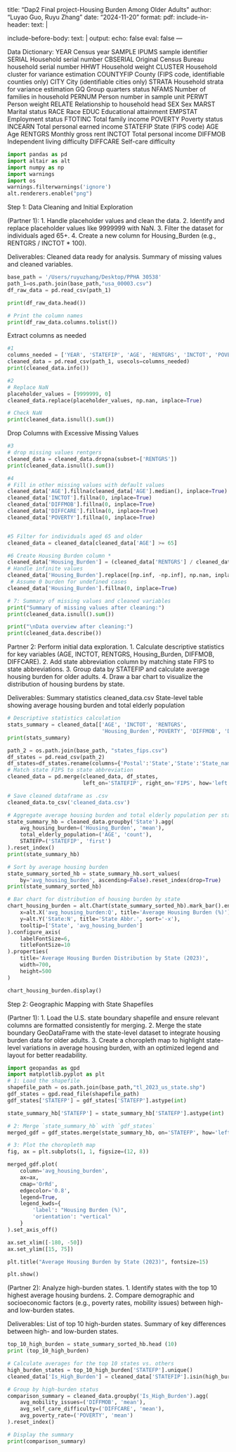 title: "Dap2 Final project-Housing Burden Among Older Adults"
author: "Luyao Guo, Ruyu Zhang"
date: "2024-11-20"
format: 
  pdf:
    include-in-header: 
       text: |
         \usepackage{fvextra}
         \DefineVerbatimEnvironment{Highlighting}{Verbatim}{breaklines,commandchars=\\\{\}}
include-before-body:
  text: |
    \RecustomVerbatimEnvironment{verbatim}{Verbatim}{
      showspaces = false,
      showtabs = false,
      breaksymbolleft={},
      breaklines
    }
output:
  echo: false
  eval: false
---

Data Dictionary:
YEAR  Census year 
SAMPLE	IPUMS sample identifier
SERIAL	Household serial number 
CBSERIAL	Original Census Bureau household serial number
HHWT	Household weight
CLUSTER	Household cluster for variance estimation
COUNTYFIP	County (FIPS code, identifiable counties only)
CITY	City (identifiable cities only)
STRATA	Household strata for variance estimation
GQ	Group quarters status
NFAMS	Number of families in household
PERNUM	Person number in sample unit 
PERWT	  Person weight
RELATE	Relationship to household head
SEX	  Sex
MARST	Marital status
RACE	Race
EDUC	Educational attainment
EMPSTAT	Employment status
FTOTINC	Total family income
POVERTY	Poverty status
INCEARN	Total personal earned income
STATEFIP	State (FIPS code)
AGE	    Age
RENTGRS	Monthly gross rent
INCTOT	Total personal income
DIFFMOB	Independent living difficulty
DIFFCARE	Self-care difficulty

```python
import pandas as pd
import altair as alt
import numpy as np
import warnings
import os
warnings.filterwarnings('ignore')
alt.renderers.enable("png")
```

Step 1: Data Cleaning and Initial Exploration

(Partner 1): 
1. Handle placeholder values and clean the data.
2. Identify and replace placeholder values like 9999999 with NaN.
3. Filter the dataset for individuals aged 65+.
4. Create a new column for Housing_Burden (e.g., RENTGRS / INCTOT * 100).

Deliverables:
Cleaned data ready for analysis.
Summary of missing values and cleaned variables.

```python
base_path = '/Users/ruyuzhang/Desktop/PPHA 30538'
path_1=os.path.join(base_path,"usa_00003.csv")
df_raw_data = pd.read_csv(path_1)
```

```python
print(df_raw_data.head())

# Print the column names
print(df_raw_data.columns.tolist())
```

Extract columns as needed

```python
#1
columns_needed = ['YEAR', 'STATEFIP', 'AGE', 'RENTGRS', 'INCTOT', 'POVERTY','DIFFMOB', 'DIFFCARE']
cleaned_data = pd.read_csv(path_1, usecols=columns_needed)
print(cleaned_data.info())
```

```python
#2
# Replace NaN
placeholder_values = [9999999, 0]
cleaned_data.replace(placeholder_values, np.nan, inplace=True)

# Check NaN
print(cleaned_data.isnull().sum())

```


 Drop Columns with Excessive Missing Values

```python
#3
# drop missing values rentgers
cleaned_data = cleaned_data.dropna(subset=['RENTGRS'])
print(cleaned_data.isnull().sum())

#4
# Fill in other missing values with default values
cleaned_data['AGE'].fillna(cleaned_data['AGE'].median(), inplace=True)
cleaned_data['INCTOT'].fillna(0, inplace=True)
cleaned_data['DIFFMOB'].fillna(0, inplace=True)
cleaned_data['DIFFCARE'].fillna(0, inplace=True)
cleaned_data['POVERTY'].fillna(0, inplace=True)


#5 Filter for individuals aged 65 and older
cleaned_data = cleaned_data[cleaned_data['AGE'] >= 65]

#6 Create Housing Burden column *
cleaned_data['Housing_Burden'] = (cleaned_data['RENTGRS'] / cleaned_data['INCTOT']) * 100
# Handle infinite values
cleaned_data['Housing_Burden'].replace([np.inf, -np.inf], np.nan, inplace=True)  
 # Assume 0 burden for undefined cases
cleaned_data['Housing_Burden'].fillna(0, inplace=True) 

# 7: Summary of missing values and cleaned variables
print("Summary of missing values after cleaning:")
print(cleaned_data.isnull().sum())

print("\nData overview after cleaning:")
print(cleaned_data.describe())
```

Partner 2: Perform initial data exploration.
1. Calculate descriptive statistics for key variables (AGE, INCTOT, RENTGRS, Housing_Burden, DIFFMOB, DIFFCARE).
2. Add state abbreviation column by matching state FIPS to state abbreviations.
3. Group data by STATEFIP and calculate average housing burden for older adults.
4. Draw a bar chart to visualize the distribution of housing burdens by state.

Deliverables:
Summary statistics 
cleaned_data.csv
State-level table showing average housing burden and total elderly population

```python
# Descriptive statistics calculation
stats_summary = cleaned_data[['AGE', 'INCTOT', 'RENTGRS',
                              'Housing_Burden','POVERTY', 'DIFFMOB', 'DIFFCARE']].describe().round(2)
print(stats_summary)
```

```python
path_2 = os.path.join(base_path, "states_fips.csv")
df_states = pd.read_csv(path_2)
df_states=df_states.rename(columns={'Postal':'State','State':'State_name'})
# Match state FIPS to state abbreviation
cleaned_data = pd.merge(cleaned_data, df_states,
                        left_on='STATEFIP', right_on='FIPS', how='left')
```

```python
# Save cleaned dataframe as .csv
cleaned_data.to_csv('cleaned_data.csv')

```

```python
# Aggregate average housing burden and total elderly population per state
state_summary_hb = cleaned_data.groupby('State').agg(
    avg_housing_burden=('Housing_Burden', 'mean'),
    total_elderly_population=('AGE', 'count'),
    STATEFP=('STATEFIP', 'first') 
).reset_index()
print(state_summary_hb)
```

```python
# Sort by average housing burden
state_summary_sorted_hb = state_summary_hb.sort_values(
    by='avg_housing_burden', ascending=False).reset_index(drop=True)
print(state_summary_sorted_hb)

# Bar chart for distribution of housing burden by state
chart_housing_burden = alt.Chart(state_summary_sorted_hb).mark_bar().encode(
    x=alt.X('avg_housing_burden:Q', title='Average Housing Burden (%)'),
    y=alt.Y('State:N', title='State Abbr.', sort='-x'),
    tooltip=['State', 'avg_housing_burden']
).configure_axis(
    labelFontSize=6,
    titleFontSize=10
).properties(
    title='Average Housing Burden Distribution by State (2023)',
    width=700,
    height=500
)

chart_housing_burden.display()
```

Step 2: Geographic Mapping with State Shapefiles

(Partner 1):
1. Load the U.S. state boundary shapefile and ensure relevant columns are formatted 
consistently for merging.
2. Merge the state boundary GeoDataFrame with the state-level dataset to integrate 
housing burden data for older adults.
3. Create a choropleth map to highlight state-level variations in average housing burden, 
with an optimized legend and layout for better readability.

```python
import geopandas as gpd
import matplotlib.pyplot as plt
# 1: Load the shapefile
shapefile_path = os.path.join(base_path,"tl_2023_us_state.shp")
gdf_states = gpd.read_file(shapefile_path)
gdf_states['STATEFP'] = gdf_states['STATEFP'].astype(int)

state_summary_hb['STATEFP'] = state_summary_hb['STATEFP'].astype(int)
```

```python
# 2: Merge `state_summary_hb` with `gdf_states`
merged_gdf = gdf_states.merge(state_summary_hb, on='STATEFP', how='left')
```

```python
# 3: Plot the choropleth map
fig, ax = plt.subplots(1, 1, figsize=(12, 8))

merged_gdf.plot(
    column='avg_housing_burden',
    ax=ax,
    cmap='OrRd',
    edgecolor='0.8',
    legend=True,
    legend_kwds={
        'label': "Housing Burden (%)",  
        'orientation': "vertical"      
    }
).set_axis_off()

ax.set_xlim([-180, -50])
ax.set_ylim([15, 75])

plt.title("Average Housing Burden by State (2023)", fontsize=15)

plt.show()
```


(Partner 2): Analyze high-burden states.
1. Identify states with the top 10 highest average housing burdens.
2. Compare demographic and socioeconomic factors (e.g., poverty rates, mobility issues) between high- and low-burden states.

Deliverables:
List of top 10 high-burden states.
Summary of key differences between high- and low-burden states.

```python
top_10_high_burden = state_summary_sorted_hb.head (10)
print (top_10_high_burden)
```

```python
# Calculate averages for the top 10 states vs. others
high_burden_states = top_10_high_burden['STATEFP'].unique()
cleaned_data['Is_High_Burden'] = cleaned_data['STATEFIP'].isin(high_burden_states)

# Group by high-burden status
comparison_summary = cleaned_data.groupby('Is_High_Burden').agg(
    avg_mobility_issues=('DIFFMOB', 'mean'),
    avg_self_care_difficulty=('DIFFCARE', 'mean'),
    avg_poverty_rate=('POVERTY', 'mean') 
).reset_index()

# Display the summary
print(comparison_summary)
```

